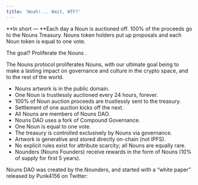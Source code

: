 ```yaml
---
title: 'Woah!... Wait, WTF?'
---
```


**In short — **Each day a Noun is auctioned off. 100% of the proceeds go to the Nouns Treasury. Nouns token holders put up proposals and each Noun token is equal to one vote.&#x20;

The goal? Proliferate the Nouns <Nutshell children="meme" glossaryEntry="content/glossary/Meme.mdx" />.&#x20;

The Nouns protocol proliferates Nouns, with our ultimate goal being to make a lasting impact on governance and culture in the crypto space, and to the rest of the world.

* Nouns artwork is in the public domain.
* One Noun is trustlessly auctioned every 24 hours, forever.
* 100% of Noun auction proceeds are trustlessly sent to the treasury.
* Settlement of one auction kicks off the next.
* All Nouns are members of Nouns DAO.
* Nouns DAO uses a fork of Compound Governance.
* One Noun is equal to one vote.
* The treasury is controlled exclusively by Nouns via governance.
* Artwork is generative and stored directly on-chain (not IPFS).
* No explicit rules exist for attribute scarcity; all Nouns are equally rare.
* Nounders (Nouns Founders) receive rewards in the form of Nouns (10% of supply for first 5 years).

Nouns DAO was created by the Nounders, and started with a “white paper” released by Punk4156 on Twitter:

<Tweet tweetLink="punk4156/status/1400154938186031104" align="center" hideConversation={false} />

